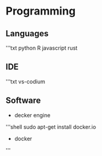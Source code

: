 = Programming =

== Languages ==

'''txt
python
R
javascript
rust


== IDE ==

'''txt
vs-codium

== Software ==

* decker engine

'''shell
sudo apt-get  install docker.io

* docker

'''

